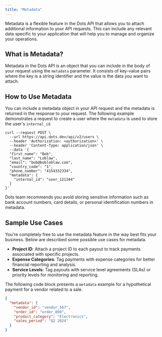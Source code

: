 ```yaml
---
title: "Metadata"
---
```


Metadata is a flexible feature in the Dots API that allows you to attach additional information to your API requests. This can include any relevant data specific to your application that will help you to manage and organize your operations.

## What is Metadata?

Metadata in the Dots API is an object that you can include in the body of your request using the `metadata` parameter. It consists of key-value pairs where the key is a string identifier and the value is the data you want to attach. 

## How to Use Metadata

You can include a metadata object in your API request and the metadata is returned in the response to your request. The following example demonstrates a request to create a user where the `metadata` is used to store the user's `internal_id`.

```curl
curl --request POST \
  --url https://api.dots.dev/api/v2/users \
  --header 'Authorization: <authorization>' \
  --header 'Content-Type: application/json' \
  --data '{
  "first_name": "Bob",
  "last_name": "Loblaw",
  "email": "bob@bobloblaw.com",
  "country_code": "1",
  "phone_number": "4154332334",
  "metadata": {
    "internal_id": "user_121344"
  }
}'
```

<Note>Dots team recommends you avoid storing sensitive information such as bank account numbers, card details, or personal identification numbers in metadata.</Note>


## Sample Use Cases

You're completely free to use the metadata feature in the way best fits your business. Below are described some possible use cases for metadata. 

- **Project ID**: Attach a project ID to each payout to track payments associated with specific projects.
- **Expense Categories**: Tag payments with expense categories for better financial reporting and analysis.
- **Service Levels**: Tag payouts with service level agreements (SLAs) or priority levels for monitoring and reporting.

The following code block presents a `metadata` example for a hypothetical payment for a vendor related to a sale.

```json
{
  "metadata": {
    "vendor_id": "vendor_567",
    "order_id": "order_890",
    "product_category": "Electronics",
    "sales_period": "Q2 2024"
  }
}

```
